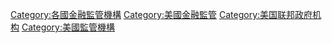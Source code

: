[[Category:各國金融監管機構|Category:各國金融監管機構]]
[[Category:美國金融監管|Category:美國金融監管]]
[[Category:美国联邦政府机构|Category:美国联邦政府机构]]
[[Category:美國監管機構|Category:美國監管機構]]